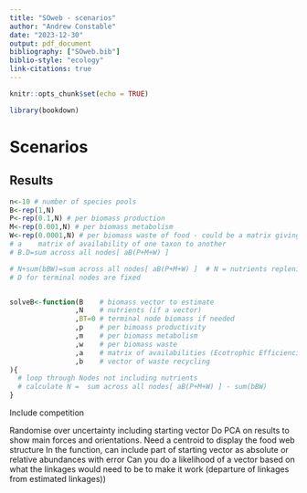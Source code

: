 ```yaml
---
title: "SOweb - scenarios"
author: "Andrew Constable"
date: "2023-12-30"
output: pdf_document
bibliography: ["SOweb.bib"]
biblio-style: "ecology"
link-citations: true
---
```


```r
knitr::opts_chunk$set(echo = TRUE)

library(bookdown)
```

# Scenarios


## Results

```r
n<-10 # number of species pools
B<-rep(1,N)
P<-rep(0.1,N) # per biomass production
M<-rep(0.001,N) # per biomass metabolism
W<-rep(0.0001,N) # per biomass waste of food - could be a matrix giving waste from each prey item
# a    matrix of availability of one taxon to another
# B.D=sum across all nodes[ aB(P+M+W) ]

# N+sum(bBW)=sum across all nodes[ aB(P+M+W) ]  # N = nutrients replenished in a year, b is the proportion of waste recycled
# D for terminal nodes are fixed


solveB<-function(B    # biomass vector to estimate
                ,N    # nutrients (if a vector)
                ,BT=0 # terminal node biomass if needed
                ,p    # per bimoass productivity
                ,m    # per biomass metabolism
                ,w    # per biomass waste
                ,a    # matrix of availabilities (Ecotrophic Efficiencies in Ecopath)
                ,b    # vector of waste recycling
){
  # loop through Nodes not including nutrients
  # calculate N =  sum across all nodes[ aB(P+M+W) ] - sum(bBW) 
}
```

Include competition

Randomise over uncertainty including starting vector
Do PCA on results to show main forces and orientations.  Need a centroid to display the food web structure
In the function, can include part of starting vector as absolute or relative abundances with error
Can you do a likelihood of a vector based on what the linkages would need to be to make it work (departure of linkages from estimated linkages))




